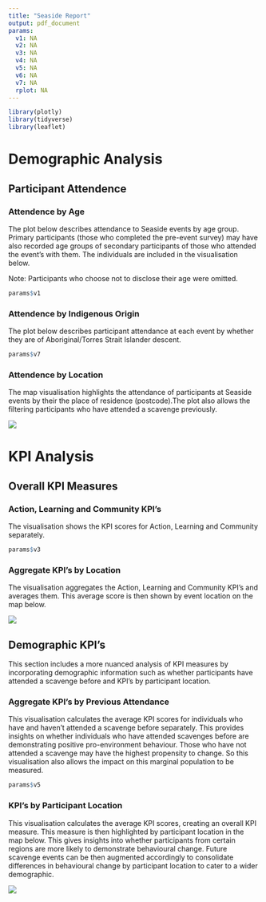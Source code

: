 ```yaml
---
title: "Seaside Report"
output: pdf_document
params:
  v1: NA
  v2: NA
  v3: NA
  v4: NA
  v5: NA
  v6: NA
  v7: NA
  rplot: NA
---
```


```r
library(plotly)
library(tidyverse)
library(leaflet)
```




# Demographic Analysis

## Participant Attendence

### Attendence by Age

The plot below describes attendance to Seaside events by age group. Primary participants (those who completed the pre-event survey) may have also recorded age groups of secondary participants of those who attended the event's with them. The individuals are included in the visualisation below.

Note: Participants who choose not to disclose their age were omitted.

::: {.superbigimage}
```r
params$v1 
```
:::

\pagebreak
### Attendence by Indigenous Origin 

The plot below describes participant attendance at each event by whether they are of Aboriginal/Torres Strait Islander descent.

::: {.superbigimage}
```r
params$v7 
```
:::


\pagebreak
### Attendence by Location

The map visualisation highlights the attendance of participants at Seaside events by their the place of residence (postcode).The plot also allows the filtering participants who have attended a scavenge previously.

<!-- ::: {.superbigimage} -->
<!-- ```{r,  message = FALSE, warning = FALSE, echo=FALSE} -->
<!-- params$v2  -->
<!-- ``` -->
<!-- ::: -->

![](./map1.png)


\pagebreak
# KPI Analysis

<!-- The KPI values shown below in the visualisation are derived as follows: -->

<!-- Each individual is designated a value for each KPI. This is calculated with the formula: -->

<!-- $$\text{KPI} = \frac{\text{Targeted Responses (Learning KPI) + Targeted Responses(Action KPI) + Targeted Responses (Community KPI)}}{3 \times \text{Total Respondents}}$$ -->


## Overall KPI Measures

### Action, Learning and Community KPI's

The visualisation shows the KPI scores for Action, Learning and Community separately. 

::: {.superbigimage}
```r
params$v3 
```
:::


\pagebreak
### Aggregate KPI's by Location

The visualisation aggregates the Action, Learning and Community KPI's and averages them. This average score is then shown by event location on the map below.  

<!-- ::: {.superbigimage} -->
<!-- ```{r, message = FALSE, warning = FALSE, echo=FALSE} -->
<!-- params$v4 -->
<!-- ``` -->
<!-- ::: -->
![](./map2.png)

\pagebreak
## Demographic KPI's 

This section includes a more nuanced analysis of KPI measures by incorporating demographic information such as whether participants have attended a scavenge before and KPI's by participant location.

### Aggregate KPI's by Previous Attendance

This visualisation calculates the average KPI scores for individuals who have and haven't attended a scavenge before separately. This provides insights on whether individuals who have attended scavenges before are demonstrating positive pro-environment behaviour. Those who have not attended a scavenge may have the highest propensity to change. So this visualisation also allows the impact on this marginal population to be measured.

::: {.superbigimage}
```r
params$v5
```
:::

\pagebreak
### KPI's by Participant Location

This visualisation calculates the average KPI scores, creating an overall KPI measure. This measure is then highlighted by participant location in the map below. This gives insights into whether participants from certain regions are more likely to demonstrate behavioural change. Future scavenge events can be then augmented accordingly to consolidate differences in behavioural change by participant location to cater to a wider demographic.

<!-- ::: {.superbigimage} -->
<!-- ```{r, message = FALSE, warning = FALSE, echo=FALSE} -->
<!-- params$v6 -->
<!-- ``` -->
<!-- ::: -->

![](./map3.png)

